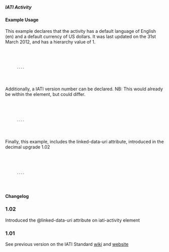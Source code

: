 ===== IATI Activity ===== 
{{for revison 1.02}}
==== Example Usage ====
This example declares that the activity has a default language of English (en) and a default currency of US dollars.  It was last updated on the 31st March 2012, and has a hierarchy value of 1.
<code xml>
 <iati-activity xml:lang="en" default-currency="USD" last-updated-datetime="2012-03-31T01:01:01" hierarchy="1">
       ....
 </iati-activity>
</code>

Additionally, a IATI version number can be declared.  NB: This would already be within the <iati-activities> element, but could differ.

<code xml>
 <iati-activity xml:lang="en" default-currency="USD" last-updated-datetime="2012-03-31T01:01:01" hierarchy="1" version="1.01">
       ....
 </iati-activity>
</code>

Finally, this example, includes the linked-data-uri attribute, introduced in the decimal upgrade 1.02

<code xml>
 <iati-activity xml:lang="en" default-currency="USD" last-updated-datetime="2012-03-31T01:01:01" hierarchy="1" version="1.01" linked-data-uri="">
       ....
 </iati-activity>
</code>



==== Changelog ====
===1.02===
Introduced the @linked-data-uri attribute on iati-activity element
===1.01===
See previous version on the IATI Standard [[http://wiki.iatistandard.org/standard/documentation/1.0/iati-activity | wiki]] and [[http://iatistandard.org/101/activities-standard/container-elements/record-header/ | website]]
